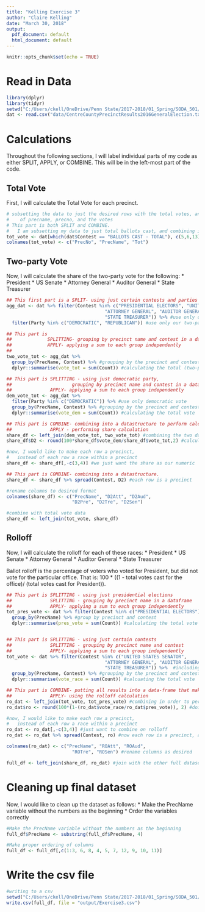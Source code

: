 ```yaml
---
title: "Kelling Exercise 3"
author: "Claire Kelling"
date: "March 30, 2018"
output:
  pdf_document: default
  html_document: default
---
```


```r
knitr::opts_chunk$set(echo = TRUE)
```

# Read in Data
```r
library(dplyr)
library(tidyr)
setwd("C:/Users/ckell/OneDrive/Penn State/2017-2018/01_Spring/SODA_501/SODA_501/Exercise_3")
dat <- read.csv("data/CentreCountyPrecinctResults2016GeneralElection.txt")
```


# Calculations

Throughout the following sections, I will label individual parts of my code as either SPLIT, APPLY, or COMBINE. This will be in the left-most part of the code.

## Total Vote
First, I will calculate the Total Vote for each precinct.
```r
# subsetting the data to just the desired rows with the total votes, and the desired columns
#    of precname, precno, and the votes
# This part is both SPLIT and COMBINE.
#   I am subsetting my data to just total ballots cast, and combining into a df
tot_vote <- dat[which(dat$Contest == "BALLOTS CAST - TOTAL"), c(5,6,13)]
colnames(tot_vote) <- c("PrecNo", "PrecName", "Tot")

```

## Two-party Vote
Now, I will calculate the share of the two-party vote for the following:
* President
* US Senate
* Attorney General
* Auditor General
* State Treasurer 

```r

## This first part is a SPLIT- using just certain contests and parties
agg_dat <- dat %>% filter(Contest %in% c("PRESIDENTIAL ELECTORS", "UNITED STATES SENATOR",
                                    "ATTORNEY GENERAL", "AUDITOR GENERAL",
                                    "STATE TREASURER")) %>% #use only our interested contests
  filter(Party %in% c("DEMOCRATIC", "REPUBLICAN")) #use only our two-party vote

## This part is 
##             SPLITTING- grouping by precinct name and contest in a dataframe
##             APPLY- applying a sum to each group independently
##              
two_vote_tot <- agg_dat %>%  
  group_by(PrecName, Contest) %>% #grouping by the precinct and contest
  dplyr::summarise(vote_tot = sum(Count)) #calculating the total (two-party) vote for each 

## This part is SPLITTING - using just democratic party, 
##                      grouping by precinct name and contest in a dataframe
##              APPLY- applying a sum to each group independently
dem_vote_tot <- agg_dat %>% 
  filter(Party %in% c("DEMOCRATIC")) %>% #use only democratic vote
  group_by(PrecName, Contest) %>% #grouping by the precinct and contest
  dplyr::summarise(vote_dem = sum(Count)) #calculating the total vote

## This part is COMBINE- combining into a datastructure to perform calculation
##              APPLY - performing share calculation
share_df <- left_join(dem_vote_tot, two_vote_tot) #combining the two data frames
share_df$D2 <- round(100*share_df$vote_dem/share_df$vote_tot,2) #calculating the share

#now, I would like to make each row a precinct, 
#   instead of each row a race within a precinct
share_df <- share_df[,-c(3,4)] #we just want the share as our numeric

## This part is COMBINE- combining into a datastructure.
share_df <- share_df %>% spread(Contest, D2) #each row is a precinct

#rename columns to desired format
colnames(share_df) <- c("PrecName", "D2Att", "D2Aud",
                        "D2Pre", "D2Tre", "D2Sen")

#combine with total vote data
share_df <- left_join(tot_vote, share_df)

```


## Rolloff
Now, I will calculate the rolloff for each of these races:
* President
* US Senate
* Attorney General
* Auditor General
* State Treasurer 

Ballot rolloff is the percentage of voters who voted for President, but did not vote for the particular
office. That is: 100 * ((1 - total votes cast for the office)/ (total votes cast for President)).

```r
## This part is SPLITTING - using just presidential elections
##              SPLITTING - grouping by precinct name in a dataframe
##              APPLY- applying a sum to each group independently
tot_pres_vote <- dat %>% filter(Contest %in% c("PRESIDENTIAL ELECTORS")) %>% #only president
  group_by(PrecName) %>% #group by precinct and contest
  dplyr::summarise(pres_vote = sum(Count)) #calculating the total vote


## This part is SPLITTING - using just certain contests
##              SPLITTING - grouping by precinct name and contest
##              APPLY- applying a sum to each group independently
tot_vote <- dat %>% filter(Contest %in% c("UNITED STATES SENATOR",
                                    "ATTORNEY GENERAL", "AUDITOR GENERAL",
                                    "STATE TREASURER")) %>%  #including all other races (not president)
  group_by(PrecName, Contest) %>% #grouping by the precinct and contest
  dplyr::summarise(vote_race = sum(Count)) #calcuating the total vote

## This part is COMBINE- putting all results into a data-frame that makes sense in order to...
##              APPLY- using the rolloff calculation
ro_dat <- left_join(tot_vote, tot_pres_vote) #combining in order to perform calculation
ro_dat$ro <- round(100*(1-(ro_dat$vote_race/ro_dat$pres_vote)), 2) #doing rolloff calculation

#now, I would like to make each row a precinct, 
#   instead of each row a race within a precinct
ro_dat <- ro_dat[,-c(3,4)] #just want to combine on rolloff
ro_dat <- ro_dat %>% spread(Contest, ro) #now each row is a precinct, as desired

colnames(ro_dat) <- c("PrecName", "ROAtt", "ROAud",
                        "ROTre", "ROSen") #rename columns as desired

full_df <- left_join(share_df, ro_dat) #join with the other full dataset

```


# Cleaning up final dataset
Now, I would like to clean up the dataset as follows:
* Make the PrecName variable without the numbers as the beginning
* Order the variables correctly

```r
#Make the PrecName variable without the numbers as the beginning
full_df$PrecName <- substring(full_df$PrecName, 4)

#Make proper ordering of columns
full_df <- full_df[,c(1:3, 6, 8, 4, 5, 7, 12, 9, 10, 11)]

```

# Write the csv file
```r
#writing to a csv
setwd("C:/Users/ckell/OneDrive/Penn State/2017-2018/01_Spring/SODA_501/SODA_501/Exercise_3")
write.csv(full_df, file = "output/Exercise3.csv")
```

